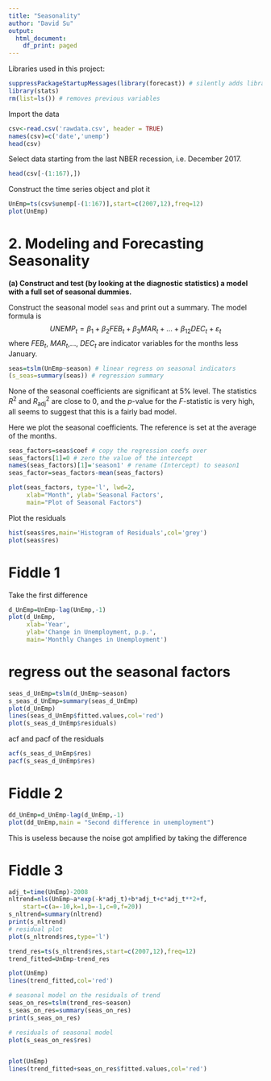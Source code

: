 ```yaml
---
title: "Seasonality"
author: "David Su"
output:
  html_document:
    df_print: paged
---
```

Libraries used in this project:
```r
suppressPackageStartupMessages(library(forecast)) # silently adds library
library(stats)
rm(list=ls()) # removes previous variables
```

<!-- click the *Preview* button or press *Ctrl+Shift+K* to preview the HTML file. -->

Import the data
```r
csv<-read.csv('rawdata.csv', header = TRUE)
names(csv)=c('date','unemp')
head(csv)
```

Select data starting from the last NBER recession, i.e. December 2017.
```r
head(csv[-(1:167),])
```
Construct the time series object and plot it
```r
UnEmp=ts(csv$unemp[-(1:167)],start=c(2007,12),freq=12)
plot(UnEmp)
```

# 2. Modeling and Forecasting Seasonality
**(a) Construct and test (by looking at the diagnostic statistics) a model with a full set of seasonal dummies.**

Construct the seasonal model `seas` and print out a summary. The model formula is $$UNEMP_t=\beta_1+\beta_2FEB_t+\beta_3MAR_t+...+\beta_{12}DEC_t+\varepsilon_t$$
where $FEB_t$, $MAR_t$,..., $DEC_t$ are indicator variables for the months less January.
```r
seas=tslm(UnEmp~season) # linear regress on seasonal indicators
(s_seas=summary(seas)) # regression summary
```
None of the seasonal coefficients are significant at 5% level. The statistics $R^2$ and $R^2_{\mathrm{adj}}$  are close to 0, and the $p$-value for the $F$-statistic is very high, all seems to suggest that this is a fairly bad model.

Here we plot the seasonal coefficients. The reference is set at the average of the months.
```r
seas_factors=seas$coef # copy the regression coefs over
seas_factors[1]=0 # zero the value of the intercept
names(seas_factors)[1]='season1' # rename (Intercept) to season1
seas_factor=seas_factors-mean(seas_factors)

plot(seas_factors, type='l', lwd=2,
     xlab="Month", ylab='Seasonal Factors',
     main="Plot of Seasonal Factors")

```

Plot the residuals
```r
hist(seas$res,main='Histogram of Residuals',col='grey')
plot(seas$res)

```





# Fiddle 1
Take the first difference
```r
d_UnEmp=UnEmp-lag(UnEmp,-1)
plot(d_UnEmp,
     xlab='Year',
     ylab='Change in Unemployment, p.p.',
     main='Monthly Changes in Unemployment')
```

# regress out the seasonal factors
```r
seas_d_UnEmp=tslm(d_UnEmp~season)
s_seas_d_UnEmp=summary(seas_d_UnEmp)
plot(d_UnEmp)
lines(seas_d_UnEmp$fitted.values,col='red')
plot(s_seas_d_UnEmp$residuals)
```

acf and pacf of the residuals
```r
acf(s_seas_d_UnEmp$res)
pacf(s_seas_d_UnEmp$res)
```

# Fiddle 2
```r
dd_UnEmp=d_UnEmp-lag(d_UnEmp,-1)
plot(dd_UnEmp,main = "Second difference in unemployment")
```
This is useless because the noise got amplified by taking the difference

# Fiddle 3
```r
adj_t=time(UnEmp)-2008
nltrend=nls(UnEmp~a*exp(-k*adj_t)+b*adj_t+c*adj_t**2+f,
    start=c(a=-10,k=1,b=-1,c=0,f=20))
s_nltrend=summary(nltrend)
print(s_nltrend)
# residual plot
plot(s_nltrend$res,type='l')

trend_res=ts(s_nltrend$res,start=c(2007,12),freq=12)
trend_fitted=UnEmp-trend_res

plot(UnEmp)
lines(trend_fitted,col='red')

# seasonal model on the residuals of trend
seas_on_res=tslm(trend_res~season)
s_seas_on_res=summary(seas_on_res)
print(s_seas_on_res)

# residuals of seasonal model
plot(s_seas_on_res$res)


plot(UnEmp)
lines(trend_fitted+seas_on_res$fitted.values,col='red')
```

